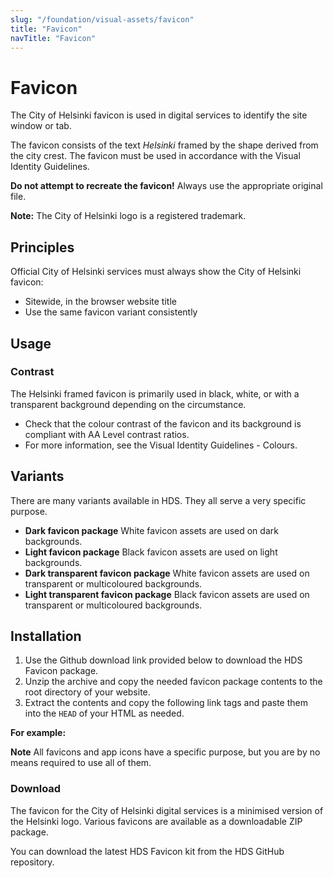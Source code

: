 ```yaml
---
slug: "/foundation/visual-assets/favicon"
title: "Favicon"
navTitle: "Favicon"
---
```



# Favicon

<LeadParagraph>
  The City of Helsinki favicon is used in digital services to identify the site window or tab.
</LeadParagraph>

The favicon consists of the text *Helsinki* framed by the shape derived from the city crest. The favicon must be used in accordance with the <Link size="M" href="https://brand.hel.fi/en/" external>Visual Identity Guidelines</Link>.

**Do not attempt to recreate the favicon!** 
Always use the appropriate original file. 

**Note:** The City of Helsinki logo is a registered trademark.

## Principles 
Official City of Helsinki services must always show the City of Helsinki favicon: 
- Sitewide, in the browser website title
- Use the same favicon variant consistently

## Usage

### Contrast
The Helsinki framed favicon is primarily used in black, white, or with a transparent background depending on the circumstance.
- Check that the colour contrast of the favicon and its background is compliant with <Link size="M" href="https://www.w3.org/TR/WCAG21/#contrast-minimum" external>AA Level contrast ratios</Link>.
- For more information, see the <Link size="M" href="https://brand.hel.fi/en/colours/" external>Visual Identity Guidelines - Colours</Link>.

## Variants
There are many variants available in HDS. They all serve a very specific purpose.

- **Dark favicon package** White favicon assets are used on dark backgrounds.
- **Light favicon package** Black favicon assets are used on light backgrounds.
- **Dark transparent favicon package** White favicon assets are used on transparent or multicoloured backgrounds.
- **Light transparent favicon package** Black favicon assets are used on transparent or multicoloured backgrounds.

## Installation

1. Use the Github download link provided below to download the HDS Favicon package. 
2. Unzip the archive and copy the needed favicon package contents to the root directory of your website.
3. Extract the contents and copy the following link tags and paste them into the `HEAD` of your HTML as needed.

**For example:**

**Note** All favicons and app icons have a specific purpose, but you are by no means required to use all of them.


### Download

The favicon for the City of Helsinki digital services is a minimised version of the Helsinki logo. Various favicons are available as a downloadable ZIP package.

You can <Link size="M" href="https://github.com/City-of-Helsinki/helsinki-design-system/releases/latest/download/hds-favicon-kit.zip" external>download the latest HDS Favicon kit from the HDS GitHub repository</Link>.